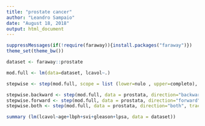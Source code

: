 ```yaml
---
title: "prostate cancer"
author: "Leandro Sampaio"
date: "August 18, 2018"
output: html_document
---
```


```r
suppressMessages(if(!require(faraway)){install.packages("faraway")})
theme_set(theme_bw())

dataset <- faraway::prostate

mod.full <- lm(data=dataset, lcavol~.)

stepwise <- step(mod.full, scope = list (lower=nulo , upper=completo), data=prostate , direction ="forward", trace = FALSE);

stepwise.backward <- step(mod.full, data = prostata, direction="backward", trace = FALSE);summary(stepwise.backward)
stepwise.forward <- step(mod.full, data = prostata, direction="forward", trace = FALSE);summary(stepwise.forward)
stepwise.both <- step(mod.full, data = prostata, direction="both", trace = FALSE);summary(stepwise.both)

summary (lm(lcavol~age+lbph+svi+gleason+lpsa, data = dataset))
```